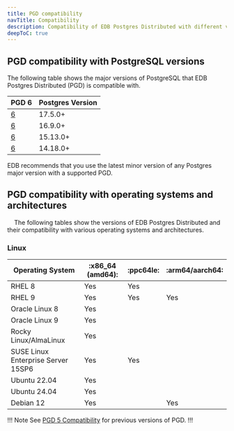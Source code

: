 ```yaml
---
title: PGD compatibility
navTitle: Compatibility
description: Compatibility of EDB Postgres Distributed with different versions of PostgreSQL
deepToC: true
---
```


## PGD compatibility with PostgreSQL versions

The following table shows the major versions of PostgreSQL that EDB Postgres Distributed (PGD) is compatible with.

| PGD 6       | Postgres Version |
|-------------|------------------|
| [6](/pgd/6) | 17.5.0+          |
| [6](/pgd/6) | 16.9.0+          |
| [6](/pgd/6) | 15.13.0+         |
| [6](/pgd/6) | 14.18.0+         |

EDB recommends that you use the latest minor version of any Postgres major version with a supported PGD.

## PGD compatibility with operating systems and architectures
   
The following tables show the versions of EDB Postgres Distributed and their compatibility with various operating systems and architectures.

### Linux

| Operating System                   | :x86_64 (amd64): |:ppc64le: |:arm64/aarch64: |
|------------------------------------|----------------|---------|---------------|
| RHEL 8                             | Yes            | Yes     |               |
| RHEL 9                             | Yes            | Yes     | Yes           |
| Oracle Linux 8                     | Yes            |         |               |
| Oracle Linux 9                     | Yes            |         |               |
| Rocky Linux/AlmaLinux              | Yes            |         |               |
| SUSE Linux Enterprise Server 15SP6 | Yes            | Yes     |               |
| Ubuntu 22.04                       | Yes            |         |               |
| Ubuntu 24.04                       | Yes            |         |               |
| Debian 12                          | Yes            |         | Yes           |

!!! Note
See [PGD 5 Compatibility](/pgd/5.8/compatibility) for previous versions of PGD.
!!!
